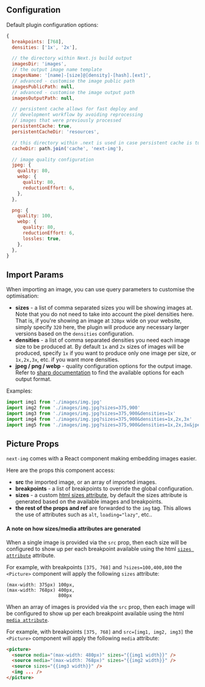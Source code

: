## Configuration

Default plugin configuration options:

```js
{
  breakpoints: [768],
  densities: ['1x', '2x'],

  // the directory within Next.js build output
  imagesDir: 'images',
  // the output image name template
  imagesName: '[name]-[size]@[density]-[hash].[ext]',
  // advanced - customise the image public path
  imagesPublicPath: null,
  // advanced - customise the image output path
  imagesOutputPath: null,

  // persistent cache allows for fast deploy and
  // development workflow by avoiding reprocessing
  // images that were previously processed
  persistentCache: true,
  persistentCacheDir: 'resources',

  // this directory within .next is used in case persistent cache is turned off
  cacheDir: path.join('cache', 'next-img'),

  // image quality configuration
  jpeg: {
    quality: 80,
    webp: {
      quality: 80,
      reductionEffort: 6,
    },
  },

  png: {
    quality: 100,
    webp: {
      quality: 80,
      reductionEffort: 6,
      lossles: true,
    },
  },
}
```

## Import Params

When importing an image, you can use query parameters to customise the optimisation:

- **sizes** - a list of comma separated sizes you will be showing images at. Note that you do not need to take into account the pixel densities here. That is, if you're showing an image at `320px` wide on your website, simply specify `320` here, the plugin will produce any necessary larger versions based on the `densities` configuration.
- **densities** - a list of comma separated densities you need each image size to be produced at. By default `1x` and `2x` sizes of images will be produced, specify `1x` if you want to produce only one image per size, or `1x,2x,3x`, etc. if you want more densities.
- **jpeg / png / webp** - quality configuration options for the output image. Refer to [sharp documentation](https://sharp.pixelplumbing.com/api-output) to find the available options for each output format.

Examples:

```js
import img1 from './images/img.jpg'
import img2 from './images/img.jpg?sizes=375,900'
import img3 from './images/img.jpg?sizes=375,900&densities=1x'
import img4 from './images/img.jpg?sizes=375,900&densities=1x,2x,3x'
import img5 from './images/img.jpg?sizes=375,900&densities=1x,2x,3x&jpeg[quality]=70&webp[quality]=70'
```

## Picture Props

`next-img` comes with a React component making embedding images easier.

Here are the props this component access:

- **src** the imported image, or an array of imported images.
- **breakpoints** - a list of breakpoints to override the global configuration.
- **sizes** - a custom [html sizes attribute](https://developer.mozilla.org/en-US/docs/Learn/HTML/Multimedia_and_embedding/Responsive_images#How_do_you_create_responsive_images), by default the sizes attribute is generated based on the available images and breakpoints.
- **the rest of the props and ref** are forwarded to the `img` tag. This allows the use of attributes such as `alt`, `loading="lazy"`, etc..

#### A note on how sizes/media attributes are generated

When a single image is provided via the `src` prop, then each size will be configured to show up per each breakpoint available using the html [`sizes attribute`](https://developer.mozilla.org/en-US/docs/Learn/HTML/Multimedia_and_embedding/Responsive_images#How_do_you_create_responsive_images) attribute.

For example, with breakpoints `[375, 768]` and `?sizes=100,400,800` the `<Picture>` component will apply the following `sizes` attribute:

```
(max-width: 375px) 100px,
(max-width: 768px) 400px,
                   800px
```

When an array of images is provided via the `src` prop, then each image will be configured to show up per each breakpoint available using the html [`media attribute`](https://developer.mozilla.org/en-US/docs/Learn/HTML/Multimedia_and_embedding/Responsive_images#Art_direction).

For example, with breakpoints `[375, 768]` and `src=[img1, img2, img3]` the `<Picture>` component will apply the following `media` attribute:

```html
<picture>
  <source media="(max-width: 480px)" sizes="{{img1 width}}" />
  <source media="(max-width: 768px)" sizes="{{img2 width}}" />
  <source sizes="{{img3 width}}" />
  <img ... />
</picture>
```
